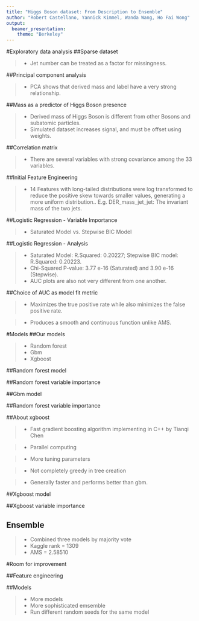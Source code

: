 ```yaml
---
title: "Higgs Boson dataset: From Description to Ensemble"
author: "Robert Castellano, Yannick Kimmel, Wanda Wang, Ho Fai Wong"
output: 
  beamer_presentation:
    theme: "Berkeley"
---
```

\begin{center}
\includegraphics[scale = .13]{Images/Higgs.jpg}
\end{center}


#Exploratory data analysis
##Sparse dataset
\begin{center}
\includegraphics[scale = .4]{Images/missingnessandjets.jpg}
\end{center}

> - Jet number can be treated as a factor for missingness.

##Principal component analysis
\begin{center}
\includegraphics[scale = .33]{Images/PC1PC2.jpeg}

\includegraphics[scale = .33]{Images/PCAanalysis.png}
\end{center}

> - PCA shows that derived mass and label have a very strong relationship.

##Mass as a predictor of Higgs Boson presence
\begin{center}
\includegraphics[scale = .35]{Images/sciencemass.png}
\includegraphics[scale = .35]{Images/density.jpeg}
\end{center}

> - Derived mass of Higgs Boson is different from other Bosons and subatomic particles.
> - Simulated dataset increases signal, and must be offset using weights.

##Correlation matrix
\begin{center}
\includegraphics[scale = .5]{Images/corrplot.png}
\end{center}

> - There are several variables with strong covariance among the 33 variables. 

##Initial Feature Engineering 
\begin{center}
\includegraphics[scale = .2]{Images/log_transformed.jpg}
\includegraphics[scale = .2]{Images/pre_log_transformed.jpg}
\end{center}

> -  14 Features with long-tailed distributions were log transformed to reduce the positive skew towards smaller values, generating a more uniform distribution.. E.g. DER_mass_jet_jet: The invariant mass of the two jets.

##Logistic Regression - Variable Importance
\begin{center}
\includegraphics[scale = .17]{Images/Sat_Model-VarImp.jpg}
\includegraphics[scale = .17]{Images/Stepwise-VarImp.jpg}
\end{center}

> -  Saturated Model vs. Stepwise BIC Model

##Logistic Regression - Analysis
\begin{center}
\includegraphics[scale = .1]{Images/residual_plot-logistic.jpg}

\includegraphics[scale = .1]{Images/AUC-logistic.jpg}
\end{center}

> -  Saturated Model: R.Squared: 0.20227; Stepwise BIC model: R.Squared: 0.20223.
> -  Chi-Squared P-value: 3.77 e-16 (Saturated) and 3.90 e-16 (Stepwise).
> -  AUC plots are also not very different from one another.

##Choice of AUC as model fit metric 
\begin{center}
\includegraphics[scale = .4]{Images/RF_AUC_plot.jpeg}
\end{center}

> -  Maximizes the true positive rate while also minimizes the false positive rate. 

> -  Produces a smooth and continuous function unlike AMS.

#Models
##Our models

> - Random forest
> - Gbm
> - Xgboost

##Random forest model

\begin{itemize}
\item Tuning parameters
\begin{itemize}
  \item mtry: Number of splits per tree
\end{itemize}
\pause
\item Performed 5-fold CV to tune parameters.
\begin{itemize}
  \item 20\% of training data for mtry gride of 1, 2, 3, 6, 9
  \item 80\% of training data for mtry gride of 4, 5, 6, 7, 8
  \item mtry = 5
\end{itemize}
\pause
\item AUC on training data = .9071
\item Kaggle rank = 1311
\item AMS = 2.57949
\end{itemize}

##Random forest variable importance

\includegraphics[scale = .6]{Images/rfvarimp.jpeg}

##Gbm model

\begin{itemize}
\item Gradient boosting model
\pause
\item Tuning parameters
\begin{itemize}
  \item shrinkage: Learning rate
  \item interaction\_depth: Depth of variable interactions
  \item n.trees: Number of trees
  \item n.minobsinnode: Minimum number of observations in a terminal node
\end{itemize}
\pause
\item Performed 5-fold CV to tune parameters.
\begin{itemize}
  \item shrinkage = .1
  \item interaction\_depth = 3
  \item n.trees = 150
  \item n.minobsinnode = 10
\end{itemize}
\pause
\item AUC on training data = .9071
\item Kaggle rank = 1311
\item AMS = 2.57949
\end{itemize}

##Random forest variable importance

\includegraphics[scale = .6]{Images/rfvarimp.jpeg}

##About xgboost

> - Fast gradient boosting algorithm implementing in C++ by Tianqi Chen

> - Parallel computing

> - More tuning parameters

> - Not completely greedy in tree creation

> - Generally faster and performs better than gbm.

##Xgboost model

\begin{itemize}
\item Parameters we tuned:
\begin{itemize}
  \item nrounds: Number of trees
  \item max\_depth
  \item colsample\_bytree: Percent of parameters used at each split.
  tree
  \item eta: Learning rate
\end{itemize}
\pause
\item Performed 5-fold CV to tune parameters.
\begin{itemize}
  \item nrounds = 200
  \item max\_depth = 5
  \item colsample\_bytree = .85
  \item eta = .2
\end{itemize}
\pause
\item AUC on training data = .9254
\item Kaggle rank = 1340
\item AMS = 2.49958
\end{itemize}


##Xgboost variable importance

\includegraphics[scale = .6]{Images/xgboost_var_importance.png}

## Ensemble

> - Combined three models by majority vote
> - Kaggle rank = 1309
> - AMS = 2.58510

#Room for improvement

##Feature engineering

\begin{itemize}
\item We did not include any additional variables
\begin{itemize}
\item Basic physics. e.g. Cartesian coordinates of momentum
\pause
\item Advanced physcics: e.g. CAKE variable
\pause
\item Better understand the physics of additional models
\end{itemize}
\pause
\item Log transforms
\end{itemize}

##Models

> - More models
> - More sophisticated emsemble
> - Run different random seeds for the same model
